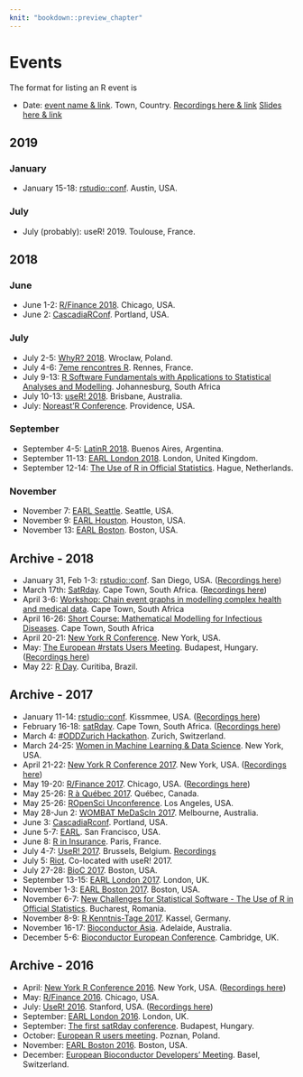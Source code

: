 ```yaml
---
knit: "bookdown::preview_chapter"
---
```


# Events

The format for listing an R event is

  * Date: [event name & link](http://www.example.com). Town, Country. [Recordings here & link](http://www.example.com) [Slides here & link](http://www.example.com)

## 2019 {-}

### January

  * January 15-18: [rstudio::conf](https://www.rstudio.com/conference/). Austin, USA.

### July

  * July (probably): useR! 2019. Toulouse, France.

## 2018 {-}

### June

 *  June 1-2: [R/Finance 2018](http://www.rinfinance.com). Chicago, USA.
 *  June 2: [CascadiaRConf](https://www.cascadiarconf.com). Portland, USA.

### July

 * July 2-5: [WhyR? 2018](http://whyr2018.pl/). Wroclaw, Poland.
 * July 4-6: [7eme rencontres R](https://r2018-rennes.sciencesconf.org). Rennes, France.
 * July 9-13: [R Software Fundamentals with Applications to Statistical Analyses and Modelling](http://www.sastat.org.za/sites/default/files/inline-files/2018-04-08_ShortCourse-RSoftwareFundamentals_Version-Noticeboards%28WithURL%29.pdf). Johannesburg, South Africa
 * July 10-13: [useR! 2018](https://user2018.r-project.org/). Brisbane, Australia.
 * July: [Noreast'R Conference](http://noreastrconf.com/). Providence, USA.

### September

 * September 4-5: [LatinR 2018](http://latin-r.com/). Buenos Aires, Argentina.
 * September 11-13: [EARL London 2018](https://earlconf.com/london/). London, United Kingdom.
 * September 12-14: [The Use of R in Official Statistics](https://www.aanmelder.nl/uros2018). Hague, Netherlands.
 
### November

 * November 7: [EARL Seattle](https://earlconf.com/boston). Seattle, USA.
 * November 9: [EARL Houston](https://earlconf.com/boston). Houston, USA.
 * November 13: [EARL Boston](https://earlconf.com/boston). Boston, USA.

## Archive - 2018 {-}

  * January 31, Feb 1-3: [rstudio::conf](https://www.rstudio.com/conference/). San Diego, USA. ([Recordings here](https://www.rstudio.com/resources/webinars/#cd2efd7cff89930bc))
  * March 17th: [SatRday](http://capetown2018.satrdays.org/). Cape Town, South Africa. ([Recordings here](https://www.youtube.com/watch?v=bVweO74kvtc&list=PLQPtslMzGu4oDr6hjKm1aQ2XN7P35vCbk))
  * April 3-6: [Workshop: Chain event graphs in modelling complex health and medical data](http://www.stats.uct.ac.za/stats/study/postgrad/shortcourses/chaineventgraphs). Cape Town, South Africa
  * April 16-26: [Short Course: Mathematical Modelling for Infectious Diseases](http://www.stats.uct.ac.za/stats/study/postgrad/shortcourses/MMID). Cape Town, South Africa
  * April 20-21: [New York R Conference](http://rstats.nyc/). New York, USA.
  * May: [The European #rstats Users Meeting](http://2018.erum.io/). Budapest, Hungary.  ([Recordings here](https://www.youtube.com/watch?list=PLUBl0DoLa5SAo_XRnkQA5GtEORg9K7kMh&v=4XxOUPgs9tc))
  * May 22: [R Day](http://rday.leg.ufpr.br/). Curitiba, Brazil.

## Archive - 2017 {-}

 * January 11-14: [rstudio::conf](https://www.rstudio.com/conference/). Kissmmee, USA. ([Recordings here](https://www.rstudio.com/resources/webinars/#ed21d83e49156bae4))
  * February 16-18: [satRday](http://satrdays.org/capetown2017/). Cape Town, South Africa. ([Recordings here]())
  * March 4: [#ODDZurich Hackathon](http://zurich-r-user-group.github.io/hackathon.html). Zurich, Switzerland.
  * March 24-25: [Women in Machine Learning & Data Science](http://www.wimldsdatadive.com/hackathons/2). New York, USA.
  * April 21-22: [New York R Conference 2017](http://www.rstats.nyc). New York, USA. ([Recordings here](https://www.rstats.nyc/2017/))
  * May 19-20: [R/Finance 2017](http://www.rinfinance.com). Chicago, USA. ([Recordings here](https://channel9.msdn.com/Events/RFinance/RFinance-2017))
  * May 25-26: [R à Québec 2017](http://raquebec.ulaval.ca/2017/). Québec, Canada.
  * May 25-26: [ROpenSci Unconference](https://ropensci.org/community/events.html). Los Angeles, USA.
  * May 28-Jun 2: [WOMBAT MeDaScIn 2017](http://www.datasciencemelbourne.com/medascin2017/). Melbourne, Australia.
  * June 3: [CascadiaRconf](https://cascadiarconf.com/2017). Portland, USA.
  * June 5-7: [EARL](http://www.mango-solutions.com/wp/2017/01/earl-2017-abstract-submissions-open-for-san-francisco-and-london-san-francisco-dates-and-venue-announced/). San Francisco, USA.
   * June 8: [R in Insurance](https://rininsurance17.sciencesconf.org/). Paris, France. 
  * July 4-7: [UseR! 2017](http://www.user2017.brussels/). Brussels, Belgium. [Recordings](https://channel9.msdn.com/events/useR-international-R-User-conferences/)
  * July 5: [Riot](http://riotworkshop.github.io/). Co-located with useR! 2017.
  * July 27-28: [BioC 2017](https://www.bioconductor.org/help/course-materials/2017/BioC2017/). Boston, USA.
  * September 13-15: [EARL London 2017](https://earlconf.com/london/). London, UK.
  * November 1-3: [EARL Boston 2017](https://earlconf.com/boston/). Boston, USA.
  * November 6-7: [New Challenges for Statistical Software - The Use of R in Official Statistics](http://www.r-project.ro/conference2017/). Bucharest, Romania.
  * November 8-9: [R Kenntnis-Tage 2017](http://www.eoda.de/de/R-Kenntnis-Tage.html). Kassel, Germany.
  * November 16-17: [Bioconductor Asia](https://www.abacbs.org/conference-workshops#bioc2017-link). Adelaide, Australia.
  * December 5-6: [Bioconductor European Conference](https://bioconductor.org/help/course-materials/2017/BioCEurope/). Cambridge, UK.

## Archive - 2016 {-}

  * April: [New York R Conference 2016](http://www.rstats.nyc). New York, USA. ([Recordings here](https://www.rstats.nyc/2017/))
  * May: [R/Finance 2016](http://www.rinfinance.com). Chicago, USA.
  * July: [UseR! 2016](http://user2016.org/). Stanford, USA. ([Recordings here](https://channel9.msdn.com/Events/useR-international-R-User-conference/useR2016))
  * September: [EARL London 2016](https://earlconf.com/london/). London, UK.
  * September: [The first satRday conference](http://budapest.satrdays.org). Budapest, Hungary.
  * October: [European R users meeting](http://erum.ue.poznan.pl/). Poznan, Poland.
  * November: [EARL Boston 2016](https://earlconf.com/boston/). Boston, USA.
  * December: [European Bioconductor Developers' Meeting](http://scicore.ch/events/eurobioc2016/). Basel, Switzerland.
